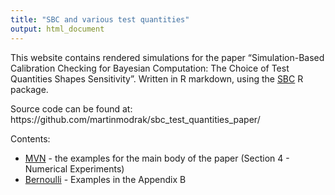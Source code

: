 ```yaml
---
title: "SBC and various test quantities"
output: html_document
---
```


This website contains rendered simulations for the paper "Simulation-Based Calibration Checking for Bayesian Computation:
The Choice of Test Quantities Shapes Sensitivity". Written in
R markdown, using the [SBC](https://hyunjimoon.github.io/SBC/) R package.

Source code can be found at: https://github.com/martinmodrak/sbc_test_quantities_paper/

Contents:

- [MVN](mvn.html) - the examples for the main body of the paper (Section 4 - Numerical Experiments)
- [Bernoulli](bernoulli.html) - Examples in the Appendix B
